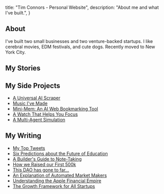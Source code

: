   title: "Tim Connors - Personal Website",
  description: "About me and what I've built.",
}


<ProfileHeader
  name="Tim Connors"
  description="Serial founder, looking for what's next."
/>

## About

I've built two small businesses and two venture-backed startups. I like cerebral movies, EDM festivals, and cute dogs. Recently moved to New York City.

## My Stories

<Story year="2022 — 2023" title="A Web3 Education Platform" link="/posts/101" description="Make learning experiences that issue on-chain credentials and monetary rewards. Half a million users. A million courses taken. $2M in venture funding." />

<Story year="2019 — 2021" title="An AI Personal Recruiter" link="/posts/pearl" description="We built an AI personal recruiter that you can chat with over text message... and it actually landed people full-time jobs." />

<Story year="2017 — 2019" title="Starting a Music Festival" link="/posts/far-out-fest" description="My friends and I started a non-profit music festival, hosted in the streets of LA... we almost got sued by Woodstock!" />

<Story year="2017 — 2019" title="Selling on the Street Corner" link="/posts/gradstreet" description="When I was a student at UCLA I sold graduation gowns on the street corner. I made six figures in sales." />

<Story year="2017" title="Making 100 friends in 100 days" link="/" description="I spent 100 days meeting one new person every day. Turns out, everyone has a story to tell if you look closely!" />

## My Side Projects

- [A Universal AI Scraper](/posts/ai-scraper) <Pill text="New!"/>
- [Music I've Made](https://soundcloud.com/itstimconnors/tracks)
- [Mini-Mem: An AI Web Bookmarking Tool](https://minimem.ai)
- [A Watch That Helps You Focus](/posts/focus-watch)
- [A Multi-Agent Simulation](https://github.com/101dotxyz/GPTeam)

## My Writing

- [My Top Tweets](https://twitter.com/search?q=min_faves%3A400%20from%3A%40itstimconnors&src=typed_query&f=top)
- [Six Predictions about the Future of Education](/posts/metaversity)
- [A Builder's Guide to Note-Taking](/posts/note-taking)
- [How we Raised our First 500k](/posts/how-we-raised)
- [This DAO has gone to far...](/posts/merit-circle)
- [An Explanation of Automated Market Makers](/posts/amms)
- [Understanding the Apple Financial Empire](https://itstimconnors.medium.com/understanding-the-apple-financial-empire-2023-fd3d4baa33b6)
- [The Growth Framework for All Startups](/posts/growth-framework)


